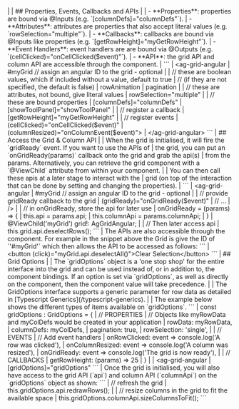<framework-specific-section frameworks="angular">
|
| ## Properties, Events, Callbacks and APIs
|
| - **Properties**: properties are bound via @Inputs (e.g. `[columnDefs]="columnDefs"`).
| - **Attributes**: attributes are properties that also accept literal values (e.g. `rowSelection="multiple"`).
| - **Callbacks**: callbacks are bound via @Inputs like properties (e.g. `[getRowHeight]="myGetRowHeight"`).
| - **Event Handlers**: event handlers are are bound via @Outputs (e.g. `(cellClicked)="onCellClicked($event)"`).
| - **API**: the grid API and column API are accessible through the component.
|
</framework-specific-section>

<framework-specific-section frameworks="angular">
```
| &lt;ag-grid-angular
|    #myGrid // assign an angular ID to the grid - optional
|
|    // these are boolean values, which if included without a value, default to true
|    // (if they are not specified, the default is false)
|    rowAnimation
|    pagination
|
|    // these are attributes, not bound, give literal values
|    rowSelection="multiple"
|
|    // these are bound properties
|    [columnDefs]="columnDefs"
|    [showToolPanel]="showToolPanel"
|
|    // register a callback
|    [getRowHeight]="myGetRowHeight"
|
|    // register events
|    (cellClicked)="onCellClicked($event)"
|    (columnResized)="onColumnEvent($event)">
| &lt;/ag-grid-angular>
```
</framework-specific-section>

<framework-specific-section frameworks="angular">
| ## Access the Grid & Column API
|
| When the grid is initialised, it will fire the `gridReady` event. If you want to use the APIs of
| the grid, you can put an `onGridReady(params)` callback onto the grid and grab the api(s)
| from the params. Alternatively, you can retrieve the grid component with a `@ViewChild` attribute from within your component.
| 
| You can then call these apis at a later stage to interact with the
| grid (on top of the interaction that can be done by setting and changing the properties).
|
</framework-specific-section>

<framework-specific-section frameworks="angular">
```
| &lt;ag-grid-angular
|    #myGrid // assign an angular ID to the grid - optional
|
|    // provide gridReady callback to the grid
|    (gridReady)="onGridReady($event)"
|    // ...
| />
|
| // in onGridReady, store the api for later use
| onGridReady = (params) => {
|     this.api = params.api;
|     this.columnApi = params.columnApi;
| }
| @ViewChild('myGrid') grid!: AgGridAngular;
|
| // Then later access api
| this.grid.api.deselectRows();
```
</framework-specific-section>

<framework-specific-section frameworks="angular">
| The APIs are also accessible through the component. For example in the snippet above the Grid is give the ID of `'#myGrid'` which then allows the API to be accessed as follows:
</framework-specific-section>

<framework-specific-section frameworks="angular">
```
| &lt;button (click)="myGrid.api.deselectAll()">Clear Selection&lt;/button>
```
</framework-specific-section>

<framework-specific-section frameworks="angular">
| ## Grid Options
|
| The `gridOptions` object is a 'one stop shop' for the entire interface into the grid and can be used instead of, or in addition to, the component bindings. If an option is set via `gridOptions`, as well as directly on the component, then the component value will take precedence.
|
| The GridOptions interface supports a generic parameter for row data as detailed in [Typescript Generics](/typescript-generics).
|
| The example below shows the different types of items available on `gridOptions`.
</framework-specific-section>

<framework-specific-section frameworks="angular">
```
| const gridOptions : GridOptions = {
|     // PROPERTIES
|     // Objects like myRowData and myColDefs would be created in your application
|     rowData: myRowData,
|     columnDefs: myColDefs,
|     pagination: true,
|     rowSelection: 'single',
|
|     // EVENTS
|     // Add event handlers
|     onRowClicked: event => console.log('A row was clicked'),
|     onColumnResized: event => console.log('A column was resized'),
|     onGridReady: event => console.log('The grid is now ready'),
|
|     // CALLBACKS
|     getRowHeight: (params) => 25
| }
|
| &lt;ag-grid-angular
|     [gridOptions]="gridOptions"
```
</framework-specific-section>

<framework-specific-section frameworks="angular">
| Once the grid is initialised, you will also have access to the grid API (`api`) and column API (`columnApi`) on the `gridOptions` object as shown:
</framework-specific-section>

<framework-specific-section frameworks="angular">
```
| // refresh the grid
| this.gridOptions.api.redrawRows();
|
| // resize columns in the grid to fit the available space
| this.gridOptions.columnApi.sizeColumnsToFit();
```
</framework-specific-section>
